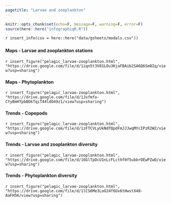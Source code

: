 ```yaml
---
pagetitle: "Larvae and zooplankton"
---
```


```r
knitr::opts_chunk$set(echo=F, message=F, warning=F, error=F)
source(here::here("infographiqR.R"))
```

`r insert_info(csv = here::here("data/gsheets/modals.csv"))`


### {.tabset}

#### Maps - Larvae and zooplankton stations

`r insert_figure("pelagic_larvae-zooplankton.html", "https://drive.google.com/file/d/1iqn5t3V81LOu3KjaFBAib2SA6Q6Sm8Iq/view?usp=sharing")`

#### Maps - Phytoplankton

`r insert_figure("pelagic_larvae-zooplankton.html", "https://drive.google.com/file/d/1Jxfmfo-CYyBmHTpbBOkTqiT44ldO49z1/view?usp=sharing")`

#### Trends - Copepods

`r insert_figure("pelagic_larvae-zooplankton.html", "https://drive.google.com/file/d/1zFTCVLyUkNdfQpdFmJJJwqMYcIPzR2W2/view?usp=sharing")`

#### Trends - Larvae and zooplankton diversity

`r insert_figure("pelagic_larvae-zooplankton.html", "https://drive.google.com/file/d/16GlTpDcU1nLcFLcthf0f5ubbrOEwPZwO/view?usp=sharing")`

#### Trends - Phytoplankton diversity

`r insert_figure("pelagic_larvae-zooplankton.html", "https://drive.google.com/file/d/1lCS6Me3LoO24f6Ux6tHwstX48-AaFH5K/view?usp=sharing")`
